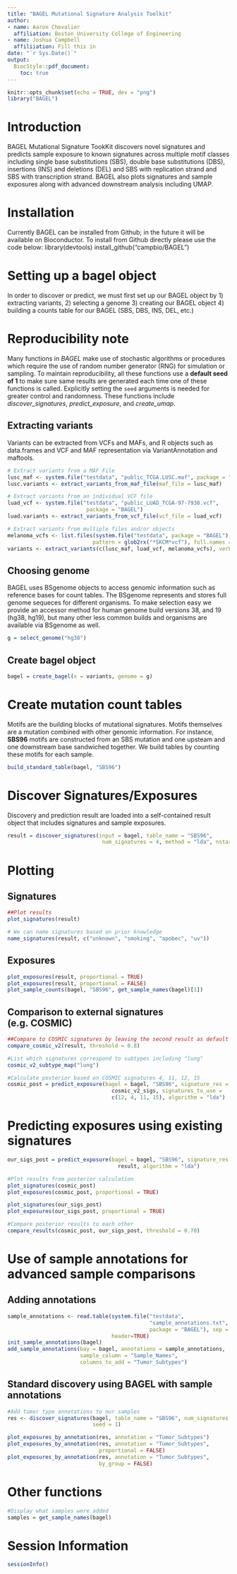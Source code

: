```yaml
---
title: "BAGEL Mutational Signature Analysis Toolkit"
author:
- name: Aaron Chevalier
  affiliation: Boston University College of Engineering
- name: Joshua Campbell
  affiliiation: Fill this in
date: "`r Sys.Date()`"
output: 
  BiocStyle::pdf_document:
    toc: true
---
```


```r
knitr::opts_chunk$set(echo = TRUE, dev = "png")
library("BAGEL")
```

# Introduction
BAGEL Mutational Signature TookKit discovers novel signatures and predicts 
sample exposure to known signatures across multiple motif classes including 
single base substitutions (SBS), double base substitutions (DBS), insertions 
(INS) and deletions (DEL) and SBS with replication strand and SBS with 
transcription strand. BAGEL also plots signatures and sample exposures along 
with advanced downstream analysis including UMAP.

# Installation
Currently BAGEL can be installed from Github; in the future it will be 
available on Bioconductor. To install from Github directly please use the code 
below:
library(devtools)
install_github("campbio/BAGEL")

# Setting up a bagel object
In order to discover or predict, we must first set up our BAGEL object by 1) 
extracting variants, 2) selecting a genome 3) creating our BAGEL object 4) 
building a counts table for our BAGEL (SBS, DBS, INS, DEL, etc.)

# Reproducibility note

Many functions in *BAGEL* make use of stochastic algorithms or procedures which 
require the use of random number generator (RNG) for simulation or sampling. 
To maintain reproducibility, all these functions use a **default seed of 1** to 
make sure same results are generated each time one of these functions is 
called. Explicitly setting the `seed` arguments is needed for greater control 
and randomness. These functions include *discover_signatures*, 
*predict_exposure*, and *create_umap*.

## Extracting variants
Variants can be extracted from VCFs and MAFs, and R objects such as data.frames 
and VCF and MAF representation via VariantAnnotation and maftools. 
```r
# Extract variants from a MAF File
lusc_maf <- system.file("testdata", "public_TCGA.LUSC.maf", package = "BAGEL") 
lusc.variants <- extract_variants_from_maf_file(maf_file = lusc_maf)

# Extract variants from an individual VCF file
luad_vcf <- system.file("testdata", "public_LUAD_TCGA-97-7938.vcf", 
                         package = "BAGEL")
luad.variants <- extract_variants_from_vcf_file(vcf_file = luad_vcf)

# Extract variants from multiple files and/or objects
melanoma_vcfs <- list.files(system.file("testdata", package = "BAGEL"), 
                           pattern = glob2rx("*SKCM*vcf"), full.names = TRUE)
variants <- extract_variants(c(lusc_maf, luad_vcf, melanoma_vcfs), verbose = TRUE)
```

## Choosing genome
BAGEL uses BSgenome objects to access genomic information such as reference 
bases for count tables. The BSgenome represents and stores full genome sequeces 
for different organisms. To make selection easy we provide an accessor method 
for human genome build versions 38, and 19 (hg38, hg19), but many other less 
common builds and organisms are available via BSgenome as well.
```r
g = select_genome("hg38")
```

## Create bagel object
```r
bagel = create_bagel(x = variants, genome = g)
```

# Create mutation count tables
Motifs are the building blocks of mutational signatures. Motifs themselves are 
a mutation combined with other genomic information. For instance, **SBS96** 
motifs are constructed from an SBS mutation and one upsteam and one downstream 
base sandwiched together. We build tables by counting these motifs for each 
sample. 
```r
build_standard_table(bagel, "SBS96")
```

# Discover Signatures/Exposures
Discovery and prediction result are loaded into a self-contained result object 
that includes signatures and sample exposures.
```r
result = discover_signatures(input = bagel, table_name = "SBS96", 
                              num_signatures = 4, method = "lda", nstart = 10)
```

# Plotting
## Signatures
```r
##Plot results
plot_signatures(result)

# We can name signatures based on prior knowledge
name_signatures(result, c("unknown", "smoking", "apobec", "uv"))
```

## Exposures
```r
plot_exposures(result, proportional = TRUE)
plot_exposures(result, proportional = FALSE)
plot_sample_counts(bagel, "SBS96", get_sample_names(bagel)[1])
```

## Comparison to external signatures (e.g. COSMIC)

```r
##Compare to COSMIC signatures by leaving the second result as default
compare_cosmic_v2(result, threshold = 0.8)

#List which signatures correspond to subtypes including "lung"
cosmic_v2_subtype_map("lung")

#Calculate posterior based on COSMIC signatures 4, 11, 12, 15
cosmic_post = predict_exposure(bagel = bagel, "SBS96", signature_res = 
                                 cosmic_v2_sigs, signatures_to_use = 
                                 c(12, 4, 11, 15), algorithm = "lda")
```

# Predicting exposures using existing signatures
```r
our_sigs_post = predict_exposure(bagel = bagel, "SBS96", signature_res = 
                                   result, algorithm = "lda")

#Plot results from posterior calculation
plot_signatures(cosmic_post)
plot_exposures(cosmic_post, proportional = TRUE)

plot_signatures(our_sigs_post)
plot_exposures(our_sigs_post, proportional = TRUE)

#Compare posterior results to each other
compare_results(cosmic_post, our_sigs_post, threshold = 0.70)
```

# Use of sample annotations for advanced sample comparisons
## Adding annotations
```r
sample_annotations <- read.table(system.file("testdata", 
                                             "sample_annotations.txt", 
                                             package = "BAGEL"), sep = "\t", 
                                 header=TRUE)
init_sample_annotations(bagel)
add_sample_annotations(bay = bagel, annotations = sample_annotations, 
                       sample_column = "Sample_Names", 
                       columns_to_add = "Tumor_Subtypes")
```

## Standard discovery using BAGEL with sample annotations
```r
#Add tumor type annotations to our samples
res <- discover_signatures(bagel, table_name = "SBS96", num_signatures = 3, 
                           seed = 1)

plot_exposures_by_annotation(res, annotation = "Tumor_Subtypes")
plot_exposures_by_annotation(res, annotation = "Tumor_Subtypes", 
                             proportional = FALSE)
plot_exposures_by_annotation(res, annotation = "Tumor_Subtypes", 
                             by_group = FALSE)
```

# Other functions
```r
#Display what samples were added
samples = get_sample_names(bagel)
```

# Session Information
```r
sessionInfo()
```
